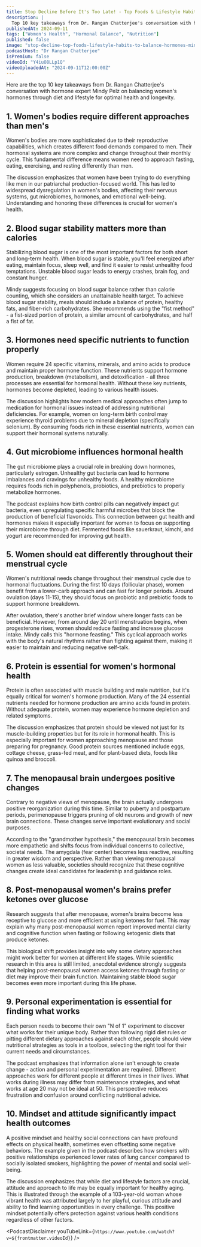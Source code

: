 ```yaml
---
title: Stop Decline Before It's Too Late! - Top Foods & Lifestyle Habits To Balance Hormones | Mindy Pelz
description: |
  Top 10 key takeaways from Dr. Rangan Chatterjee's conversation with hormone expert Mindy Pelz on balancing women's hormones through diet and lifestyle for optimal health and longevity.
publishedAt: 2024-09-11
tags: ["Women's Health", "Hormonal Balance", "Nutrition"]
published: false
image: "stop-decline-top-foods-lifestyle-habits-to-balance-hormones-mindy-pelz.jpg"
podcastHost: "Dr Rangan Chatterjee"
isPremium: false
videoId: "Y4iuO8LLp1Q"
videoUploadedAt: "2024-09-11T12:00:00Z"
---
```



<PodcastSummaryPageLayout frontmatter={frontmatter}>
Here are the top 10 key takeaways from Dr. Rangan Chatterjee's conversation with hormone expert Mindy Pelz on balancing women's hormones through diet and lifestyle for optimal health and longevity.

## 1. Women's bodies require different approaches than men's

Women's bodies are more sophisticated due to their reproductive capabilities, which creates different food demands compared to men. Their hormonal systems are more complex and change throughout their monthly cycle. This fundamental difference means women need to approach fasting, eating, exercising, and resting differently than men.

The discussion emphasizes that women have been trying to do everything like men in our patriarchal production-focused world. This has led to widespread dysregulation in women's bodies, affecting their nervous systems, gut microbiomes, hormones, and emotional well-being. Understanding and honoring these differences is crucial for women's health.

## 2. Blood sugar stability matters more than calories

Stabilizing blood sugar is one of the most important factors for both short and long-term health. When blood sugar is stable, you'll feel energized after eating, maintain focus, sleep well, and find it easier to resist unhealthy food temptations. Unstable blood sugar leads to energy crashes, brain fog, and constant hunger.

Mindy suggests focusing on blood sugar balance rather than calorie counting, which she considers an unattainable health target. To achieve blood sugar stability, meals should include a balance of protein, healthy fats, and fiber-rich carbohydrates. She recommends using the "fist method" - a fist-sized portion of protein, a similar amount of carbohydrates, and half a fist of fat.

## 3. Hormones need specific nutrients to function properly

Women require 24 specific vitamins, minerals, and amino acids to produce and maintain proper hormone function. These nutrients support hormone production, breakdown (metabolism), and detoxification - all three processes are essential for hormonal health. Without these key nutrients, hormones become depleted, leading to various health issues.

The discussion highlights how modern medical approaches often jump to medication for hormonal issues instead of addressing nutritional deficiencies. For example, women on long-term birth control may experience thyroid problems due to mineral depletion (specifically selenium). By consuming foods rich in these essential nutrients, women can support their hormonal systems naturally.

## 4. Gut microbiome influences hormonal health

The gut microbiome plays a crucial role in breaking down hormones, particularly estrogen. Unhealthy gut bacteria can lead to hormone imbalances and cravings for unhealthy foods. A healthy microbiome requires foods rich in polyphenols, probiotics, and prebiotics to properly metabolize hormones.

The podcast explains how birth control pills can negatively impact gut bacteria, even upregulating specific harmful microbes that block the production of beneficial flavonoids. This connection between gut health and hormones makes it especially important for women to focus on supporting their microbiome through diet. Fermented foods like sauerkraut, kimchi, and yogurt are recommended for improving gut health.

## 5. Women should eat differently throughout their menstrual cycle

Women's nutritional needs change throughout their menstrual cycle due to hormonal fluctuations. During the first 10 days (follicular phase), women benefit from a lower-carb approach and can fast for longer periods. Around ovulation (days 11-15), they should focus on probiotic and prebiotic foods to support hormone breakdown.

After ovulation, there's another brief window where longer fasts can be beneficial. However, from around day 20 until menstruation begins, when progesterone rises, women should reduce fasting and increase glucose intake. Mindy calls this "hormone feasting." This cyclical approach works with the body's natural rhythms rather than fighting against them, making it easier to maintain and reducing negative self-talk.

## 6. Protein is essential for women's hormonal health

Protein is often associated with muscle building and male nutrition, but it's equally critical for women's hormone production. Many of the 24 essential nutrients needed for hormone production are amino acids found in protein. Without adequate protein, women may experience hormone depletion and related symptoms.

The discussion emphasizes that protein should be viewed not just for its muscle-building properties but for its role in hormonal health. This is especially important for women approaching menopause and those preparing for pregnancy. Good protein sources mentioned include eggs, cottage cheese, grass-fed meat, and for plant-based diets, foods like quinoa and broccoli.

## 7. The menopausal brain undergoes positive changes

Contrary to negative views of menopause, the brain actually undergoes positive reorganization during this time. Similar to puberty and postpartum periods, perimenopause triggers pruning of old neurons and growth of new brain connections. These changes serve important evolutionary and social purposes.

According to the "grandmother hypothesis," the menopausal brain becomes more empathetic and shifts focus from individual concerns to collective, societal needs. The amygdala (fear center) becomes less reactive, resulting in greater wisdom and perspective. Rather than viewing menopausal women as less valuable, societies should recognize that these cognitive changes create ideal candidates for leadership and guidance roles.

## 8. Post-menopausal women's brains prefer ketones over glucose

Research suggests that after menopause, women's brains become less receptive to glucose and more efficient at using ketones for fuel. This may explain why many post-menopausal women report improved mental clarity and cognitive function when fasting or following ketogenic diets that produce ketones.

This biological shift provides insight into why some dietary approaches might work better for women at different life stages. While scientific research in this area is still limited, anecdotal evidence strongly suggests that helping post-menopausal women access ketones through fasting or diet may improve their brain function. Maintaining stable blood sugar becomes even more important during this life phase.

## 9. Personal experimentation is essential for finding what works

Each person needs to become their own "N of 1" experiment to discover what works for their unique body. Rather than following rigid diet rules or pitting different dietary approaches against each other, people should view nutritional strategies as tools in a toolbox, selecting the right tool for their current needs and circumstances.

The podcast emphasizes that information alone isn't enough to create change - action and personal experimentation are required. Different approaches work for different people at different times in their lives. What works during illness may differ from maintenance strategies, and what works at age 20 may not be ideal at 50. This perspective reduces frustration and confusion around conflicting nutritional advice.

## 10. Mindset and attitude significantly impact health outcomes

A positive mindset and healthy social connections can have profound effects on physical health, sometimes even offsetting some negative behaviors. The example given in the podcast describes how smokers with positive relationships experienced lower rates of lung cancer compared to socially isolated smokers, highlighting the power of mental and social well-being.

The discussion emphasizes that while diet and lifestyle factors are crucial, attitude and approach to life may be equally important for healthy aging. This is illustrated through the example of a 103-year-old woman whose vibrant health was attributed largely to her playful, curious attitude and ability to find learning opportunities in every challenge. This positive mindset potentially offers protection against various health conditions regardless of other factors.

<PodcastDisclaimer
  youTubeLink={`https://www.youtube.com/watch?v=${frontmatter.videoId}`}
/>

</PodcastSummaryPageLayout>
